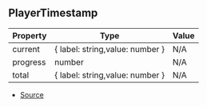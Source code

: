 ## PlayerTimestamp

| Property | Type | Value |
| ----------- | ----------- | ----------- |
| current | \{ label: string,value: number } | N/A |
| progress | number | N/A |
| total | \{ label: string,value: number } | N/A |


- [Source](https://github.com/Androz2091/discord-player/blob/cd5cf97/packages/discord-player/src/manager/GuildQueuePlayerNode.ts#L22)